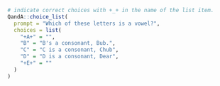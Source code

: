 ```r
# indicate correct choices with +_+ in the name of the list item.
QandA::choice_list(
  prompt = "Which of these letters is a vowel?",
  choices = list(
    "+A+" = "",
    "B" = "B's a consonant, Bub.",
    "C" = "C is a consonant, Chub",
    "D" = "D is a consonant, Dear",
    "+E+" = ""
  )
)
```



